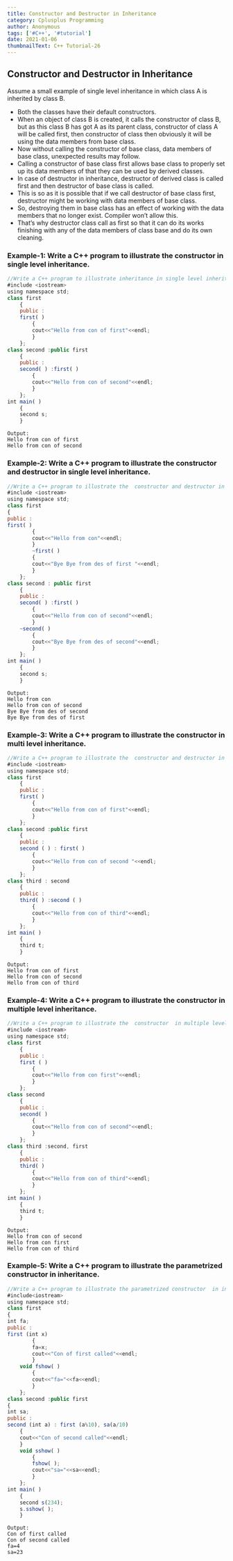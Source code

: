```yaml
---
title: Constructor and Destructor in Inheritance
category: Cplusplus Programming
author: Anonymous
tags: ['#C++', '#tutorial']
date: 2021-01-06
thumbnailText: C++ Tutorial-26
---
```

## Constructor and Destructor in Inheritance
Assume a small example of single level inheritance in which class A is inherited by class B.

- Both the classes have their default constructors.
- When an object of class B is created, it calls the constructor of class B, but as this class B has got A as its parent class, constructor of class A will be called first, then constructor of class then obviously it will be using the data members from base class.
- Now without calling the constructor of base class, data members of base class, unexpected results may follow.
- Calling a constructor of base class first allows base class to properly set up its data members of that they can be used by derived classes.
- In case of destructor in inheritance, destructor of derived class is called first and then destructor of base class is called.
- This is so as it is possible that if we call destructor of base class first, destructor might be working with data members of base class.
- So, destroying them in base class has an effect of working with the data members that no longer exist. Compiler won’t allow this.
- That’s why destructor class call as first so that it can do its works finishing with any of the data members of class base and do its own cleaning.
### Example-1: Write a C++ program to illustrate the constructor in single level inheritance.
~~~js
//Write a C++ program to illustrate inheritance in single level inheritance.
#include <iostream>
using namespace std;
class first
    {
    public :
    first( )
        {
        cout<<"Hello from con of first"<<endl;
        }
    };
class second :public first
    {
    public :
    second( ) :first( )
        {
        cout<<"Hello from con of second"<<endl;
        }
    };
int main( )
    {
    second s;
    }
~~~
~~~
Output:
Hello from con of first
Hello from con of second
~~~
### Example-2: Write a C++ program to illustrate the  constructor and destructor in single level inheritance.
~~~js
//Write a C++ program to illustrate the  constructor and destructor in single level inheritance.
#include <iostream>
using namespace std;
class first
{
public :
first( )
        {
        cout<<"Hello from con"<<endl;
        }
        ~first( )
        {
        cout<<"Bye Bye from des of first "<<endl;
        }
    };
class second : public first
    {
    public :
    second( ) :first( )
        {
        cout<<"Hello from con of second"<<endl;
        }
    ~second( )
        {
        cout<<"Bye Bye from des of second"<<endl;
        }
    };
int main( )
    {
    second s;
    }
~~~
~~~
Output:
Hello from con
Hello from con of second
Bye Bye from des of second
Bye Bye from des of first
~~~
### Example-3: Write a C++ program to illustrate the  constructor in multi level inheritance.
~~~js
//Write a C++ program to illustrate the  constructor and destructor in multi level inheritance.
#include <iostream>
using namespace std;
class first
    {
    public :
    first( )
        {
        cout<<"Hello from con of first"<<endl;
        }
    };
class second :public first
    {
    public :
    second ( ) : first( )
        {
        cout<<"Hello from con of second "<<endl;
        }
    };
class third : second
    {
    public :
    third( ) :second ( )
        {
        cout<<"Hello from con of third"<<endl;
        }
    };
int main( )
    {
    third t;
    }
~~~
~~~
Output:
Hello from con of first
Hello from con of second
Hello from con of third
~~~
### Example-4: Write a C++ program to illustrate the  constructor  in multiple level inheritance.
~~~js
//Write a C++ program to illustrate the  constructor  in multiple level inheritance.
#include <iostream>
using namespace std;
class first
    {
    public :
    first ( )
        {
        cout<<"Hello from con first"<<endl;
        }
    };
class second
    {
    public :
    second( )
        {
        cout<<"Hello from con of second"<<endl;
        }
    };
class third :second, first
    {
    public :
    third( )
        {
        cout<<"Hello from con of third"<<endl;
        }
    };
int main( )
    {
    third t;
    }
~~~
~~~
Output:
Hello from con of second
Hello from con first
Hello from con of third
~~~
### Example-5: Write a C++ program to illustrate the parametrized constructor  in inheritance.
~~~js
//Write a C++ program to illustrate the parametrized constructor  in inheritance.
#include<iostream>
using namespace std;
class first
{
int fa;
public :
first (int x)
        {
        fa=x;
        cout<<"Con of first called"<<endl;
        }
    void fshow( )
        {
        cout<<"fa="<<fa<<endl;
        }
    };
class second :public first
{
int sa;
public :
second (int a) : first (a%10), sa(a/10)
    {
    cout<<"Con of second called"<<endl;
    }
    void sshow( )
        {
        fshow( );
        cout<<"sa="<<sa<<endl;
        }
    };
int main( )
    {
    second s(234);
    s.sshow( );
    }
~~~
~~~
Output:
Con of first called
Con of second called
fa=4
sa=23
~~~
